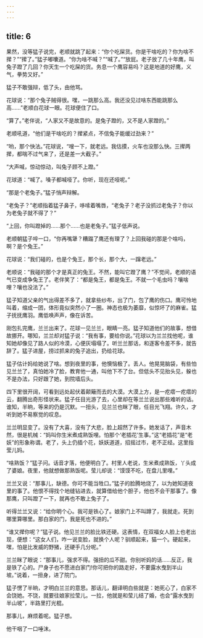 ```yaml
---
---
---
```

title: 6
---



果然，没等猛子说完，老顺就跳了起来：“你个吃屎货。你是干啥吃的？你为啥不撵？”“撵了。”猛子嘟囔道。“你为啥不喊？”“喊了。”“放屁。老子放了几十年鹰，叫兔子蹬了几回？你天生一个吃屎的货。务息一个鹰容易吗？这是地道的好鹰，义气，拳势又好。”

猛子不敢强辩，低了头，由他骂。

花球说：“那个兔子贼得很。嘿，一跳那么高。我还没见过啥东西能跳那么高……”老顺白花球一眼。花球便住了口。

“算了。”老伴说，“人家又不是故意的。是兔子蹬的，又不是人家蹬的。”

老顺吼道，“他们是干啥吃的？撵紧点，不信兔子能缓过劲来？”

“哟，那个快法。”花球说，“嗖一下，就老远。我估摸，火车也没那么快。三撵两撵，都喘不过气来了，还是差一大截子。”

“大声喊，惊动惊动，叫兔子顾不上蹬。”

花球道：“喊了。嗓子都喊哑了。你听，现在还哑呢。”

“那是个老兔子。”猛子悄声辩解。

“老兔子？”老顺指着猛子鼻子，哆嗦着嘴唇，“老兔子？老子没抓过老兔子？你以为老兔子就不得了？”

“上回，你叫蹬掉的……那个……也是老兔子。”猛子低声说。

老顺朝猛子啐一口，“你再嘴犟？糟蹋了鹰还有理了？上回我碰的那是个啥吗，啊？是个兔王。”

花球说：“我们碰的，也是个兔王，那个长，那个大，一蹿老远。”

老顺说：“我碰的那个才是真正的兔王。不然，能叫它蹬了鹰？”不觉间，老顺的语气已变成争兔王了。老伴笑了：“都是兔王，都是兔王。不就一个毛虫吗？嚷啥哩？嚷也没法了。”

猛子知道父亲的气出得差不多了，就拿些纱布，出了门，包了鹰的伤口。鹰可怜地叫着，缩成一团，体形竟似突然小了一圈。神态也极为萎靡，似惊坏了的麻雀。猛子抚抚鹰羽。鹰低唤声声，像在诉苦。

刚包扎完鹰，兰兰出来了。花球一见兰兰，眼睛一亮。猛子知道他们的故事，想借故挪开。哪知，兰兰却对猛子说：“我有事，要给你说。”花球以为兰兰找他呢，谁知她却像见了路人似的冷漠，心便灰塌塌了。听兰兰那话，和逐客令差不多，就告辞了。猛子进屋，捞过抓来的兔子追出，扔给花球。

猛子估计妈给她说了啥。想到夜里的事，他懊恼极了。丢人。他晃晃脑袋，有些怕见兰兰了，真怕她冷了脸，教育他一通，叫他下不了台。但低头不见抬头见，躲也不是办法，只好跟了她，到院墙后头。

四下里很开阔，可看到远处起伏着颠簸而去的大漠。大漠上方，是一疙瘩一疙瘩的云，翻腾出奇形怪状来。猛子任目光游了去，心里却在等兰兰说出那些难听的话。谁知，半晌，等来的仍是沉默。一扭头，见兰兰也眯了眼，任目光飞翔。许久，才听到她不易察觉的叹息。

兰兰明显变了。没有了大喜，没有了大悲，脸上超然了许多。她发话了，声音木然，很是机械：“妈叫你生米煮成熟饭哩。怕那个‘老插花’生事。”这“老插花”是“老妖”的形象称谓。老了，头上仍插个花，妖妖道道，招摇过市，老不正经。这里指莹儿妈。

“啥熟饭？”猛子问。话音才落，他便明白了。村里人老说，生米煮成熟饭，丫头成了婆娘。夜里，他就想做那熟饭呢。莹儿却说：“馍馍不吃，在盘儿里哩。”

兰兰又说：“那事儿，缺德。你可不能当牲口。”猛子的脸腾地烧了，以为她知道夜里的事了。他恨不得找个地缝钻进去，就算借给他个胆子，他也不会干那事了。像那鹰，只叫蹬了一下，就再也不敢上兔子了。

听得兰兰又说：“给你明个心。我可是铁心了。娘家门上不叫蹲了，我就走。死到哪里算哪里。那白家的门，我是死也不进的。”

“谁又撵你呢？”猛子说。他见兰兰的脸比铁还硬。这表情，在双福女人脸上也老出现，便想：“这女人们，咋一说变脸，就换个人呢？驯顺起来，猫一个。硬起来，嘿，怕是比发威的野猪，还硬手几分呢。”

兰兰眯了眼说：“那事儿，强求不得。强扭的瓜不甜。你别听妈的话……反正，我是铁了心的。尸身子也不愿进白家门!你可把你的路走好，不要露水曳到半山坡。”说着，一扭身，进了院门。

猛子愣了半晌，才明白兰兰的意思。那话儿，翻译明白些就是：她死心了，白家不会饶她。不饶，就要往娘家拉莹儿。一拉，他就是和莹儿结了婚，也会“露水曳到半山坡”，半路里打光棍。

那事儿，麻烦着呢。猛子想。

他干咽了一口唾沫。
